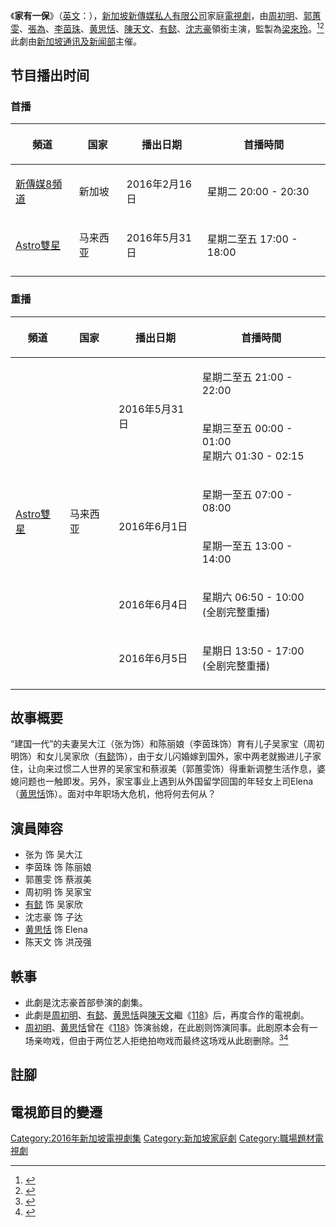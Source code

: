 {{電視節目信息框
| 名稱       = 家有一保 <br/> Don't Worry, Be Healthy
| 别名       = 幸福住我家
| 圖片       =
| 類型       = 家庭宣导，建国一代
| 演出       = [[張為_(藝人)|張　為]]、[[李茵珠|李茵珠]]、[[郭蕙雯|郭蕙雯]]、<br/>[[周初明|周初明]]、[[有懿|有　懿]]、[[沈志豪|沈志豪]]、<br/>[[黄思恬|黄思恬]]、[[陳天文_(藝人)|陳天文]]、[[樂瑤|樂　瑤]]<br/>
| 主題曲     = Estella 佘俐仪《多爱一点》
| 片尾曲     = 
| 語言       = [[華語|華語]]
| 集數       = 8
| 製作年份   = 2015年10月15日 - 2015年11月
| 執行製作   = 
| 製作人     = 
| 監製       = [[梁來玲|梁來玲]]
| 導演       = 
| 助理导演   = 
| 統籌       = 
| 編審       = [[张彦平|张彦平]]
| 編導       = 
| 助理編導   = 
| 編劇       = [[陈耀|陈耀]]<br> [[谢俊源|谢俊源]]
| 剪辑       = 
| 外景       = {{SIN}}
| 摄影       = 
| 每集長     = 23 mins
| 製作公司   = [[新传媒私人有限公司|新傳媒電視（新加坡）私人有限公司]]
| 頻道1      = [[新傳媒8頻道|新傳媒8頻道]]
| 視頻制式1  = [[標準畫質電視|标清电视]]、[[高清晰度电视|高清电视]]
| 音頻制式1  = [[立体声|立体声]]
| 首播國家1  = {{SIN}}
| 首播地區1  = 
| 開始1      = 2016年2月16日
| 結束1      = 2016年4月5日
| 前作       = 味蕾時光機
| 续作       = [[快樂第一班|快樂第一班]]
| 相关节目   = [[96°C_咖啡|96°C 咖啡]]（2013）<br>[[吉人天相|吉人天相]]（2015）
| 官方網站   = 
}}

《'''家有一保'''》（[[英语|英文]]：{{lang|en|'''Don't Worry, Be Healthy'''}}），[[新加坡|新加坡]][[新傳媒私人有限公司|新傳媒私人有限公司]]家庭[[電視劇|電視劇]]，由[[周初明|周初明]]、[[郭蕙雯|郭蕙雯]]、[[張為_(藝人)|張為]]、[[李茵珠|李茵珠]]、[[黄思恬|黄思恬]]、[[陳天文_(藝人)|陳天文]]、[[有懿|有懿]]、[[沈志豪|沈志豪]]領銜主演，監製為[[梁來玲|梁來玲]]。<ref>{{cite news|title=有懿看淡爱情 沈志豪暂不生B|url=http://entertainment.toggle.sg/zh/celebrityfeature/b-5725096|author=陈祎婷|publisher=Toggle|date=2015年10月2日|accessdate=2016年1月4日|archive-date=2016年2月4日|archive-url=https://web.archive.org/web/20160204230304/http://entertainment.toggle.sg/zh/celebrityfeature/b-5725096|dead-url=no}}</ref><ref>{{cite news|title=郭蕙雯努力追加宝宝。黄思恬和李家庆闹绯闻？|url=http://entertainment.toggle.sg/zh/celebrityphotos/default-5726370|author=施玮玲|publisher=Toggle|date=2015年10月3日|accessdate=2016年1月4日|archive-date=2016年1月8日|archive-url=https://web.archive.org/web/20160108125934/http://entertainment.toggle.sg/zh/celebrityphotos/default-5726370|dead-url=no}}</ref>此劇由[[新加坡通讯及新闻部|新加坡通讯及新闻部]]主催。

== 节目播出时间 ==
=== 首播 ===
{| class="wikitable" style="text-align:center"
|-  
! 頻道 || 国家 || 播出日期 || 首播時間
|- 
| [[新傳媒8頻道|新傳媒8頻道]]|| {{flagicon|SIN}} 新加坡 || 2016年2月16日 || 星期二 20:00 - 20:30
|-
| [[Astro雙星|Astro雙星]] || {{flagicon|MYS}} 马来西亚 || 2016年5月31日 || 星期二至五 17:00 - 18:00
|-
|}

=== 重播 ===
{| class="wikitable" style="text-align:center"
|-  
! 頻道 || 国家 || 播出日期 || 首播時間
|- 
|rowspan=6|[[Astro雙星|Astro雙星]]||rowspan=6|{{flagicon|MYS}} 马来西亚||rowspan=2| 2016年5月31日 || 星期二至五 21:00 - 22:00
|- 
| 星期三至五 00:00 - 01:00<br>星期六 01:30 - 02:15
|-
|rowspan=2|2016年6月1日 || 星期一至五 07:00 - 08:00
|- 
| 星期一至五 13:00 - 14:00 
|- 
| 2016年6月4日 ||星期六 06:50 - 10:00 <br> (全剧完整重播)
|- 
| 2016年6月5日 ||星期日 13:50 - 17:00 <br> (全剧完整重播)
|-
|}

== 故事概要 ==
“建国一代”的夫妻吴大江（张为饰）和陈丽娘（李茵珠饰）育有儿子吴家宝（周初明饰）和女儿吴家欣（[[有懿|有懿]]饰），由于女儿闪婚嫁到国外，家中两老就搬进儿子家住，让向来过惯二人世界的吴家宝和蔡淑美（郭蕙雯饰）得重新调整生活作息，婆媳问题也一触即发。另外，家宝事业上遇到从外国留学回国的年轻女上司Elena（[[黄思恬|黄思恬]]饰）。面对中年职场大危机，他将何去何从？

== 演員陣容 ==
*张为 饰 吴大江
*李茵珠 饰 陈丽娘
*郭蕙雯 饰 蔡淑美
*周初明 饰 吴家宝
*[[有懿|有懿]] 饰 吴家欣
*沈志豪 饰 子达
*[[黄思恬|黄思恬]] 饰 Elena
*陈天文 饰 洪茂强

== 軼事 ==
*此劇是沈志豪首部參演的劇集。
*此劇是[[周初明|周初明]]、[[有懿|有懿]]、[[黄思恬|黄思恬]]與[[陳天文_(藝人)|陳天文]]繼《[[118_(连续剧)|118]]》后，再度合作的電視劇。
*[[周初明|周初明]]、[[黄思恬|黄思恬]]曾在《[[118_(连续剧)|118]]》饰演翁媳，在此剧则饰演同事。此剧原本会有一场亲吻戏，但由于两位艺人拒绝拍吻戏而最终这场戏从此剧删除。<ref>{{cite news|title=周初明黄思恬拒拍吻戏 《118》续集9月开机|url=http://tv.toggle.sg/en/channel8/entnews/118-9-6155098|author=吴俪欣|publisher=Toggle|date=2016年1月28日|accessdate=2016年1月28日|archive-date=2016年2月4日|archive-url=https://web.archive.org/web/20160204115141/http://tv.toggle.sg/en/channel8/entnews/118-9-6155098|dead-url=no}}</ref><ref>{{cite news|title=Chew Chor Meng, Carrie Wong felt incestuous filming Don't Worry Be Healthy|url=http://tv.toggle.sg/en/channel8/entnews/chew-chor-meng-carrie-6171846|publisher=Toggle|date=2016年2月5日|accessdate=2016年2月10日|language=en|archive-url=https://web.archive.org/web/20160306040203/http://tv.toggle.sg/en/channel8/entnews/chew-chor-meng-carrie-6171846|archive-date=2016年3月6日|dead-url=yes}}</ref>

== 註腳 ==
{{註腳}}

==電視節目的變遷==
{{電視節目的變遷
|電視台={{flagicon|SIN}} [[新加坡|新加坡]] [[新傳媒8頻道|新傳媒8頻道]]
|播放檔次=星期二 20:00 - 20:30
|節目名稱=家有一保<br />（2016.02.16 - 2016.04.05）
|上一節目=味蕾時光機<br />（2015.12.15 - 2016.02.09）
|下一節目=[[快樂第一班|快樂第一班]]<br />（2016.04.12 - 2016.05.31）
}}
{{電視節目的變遷
|電視台={{flagicon|MYS}}[[马来西亚|马来西亚]] [[Astro双星|Astro双星]]、[[Astro双星|Astro双星HD]]
|播放檔次=星期一至五 17:00 - 18:00
|節目名稱=家有一保<br />（2016.05.31 - 2016.06.03）
|上一節目=[[真探_(新加坡电视剧)|真探]]<br>（2016.04.28 - 2016.05.30）
|下一節目=[[快樂第一班|快樂第一班]]<br />（2016.06.06 - 2016.06.09）
}}

{{DEFAULTSORT:Jia You Yi Bao}}
[[Category:2016年新加坡電視劇集|Category:2016年新加坡電視劇集]]
[[Category:新加坡家庭劇|Category:新加坡家庭劇]]
[[Category:職場題材電視劇|Category:職場題材電視劇]]